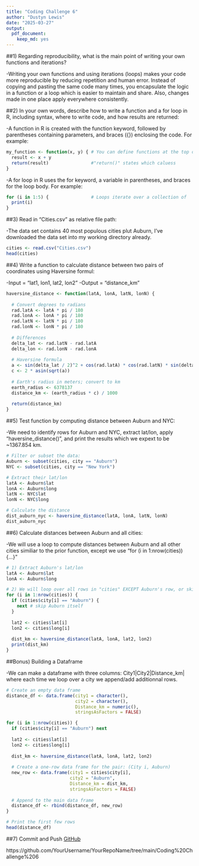 ```yaml
---
title: "Coding Challenge 6"
author: "Dustyn Lewis"
date: "2025-03-27"
output: 
  pdf_document:
    keep_md: yes
---
```


##1) Regarding reproducibility, what is the main point of writing your own functions and iterations?

-Writing your own functions and using iterations (loops) makes your code more reproducible by reducing repetition and human error. Instead of copying and pasting the same code many times, you encapsulate the logic in a function or a loop which is easier to maintain and share. Also, changes made in one place apply everywhere consistently.

##2) In your own words, describe how to write a function and a for loop in R, including syntax, where to write code, and how results are returned:

-A function in R is created with the function keyword, followed by parentheses containing parameters, and braces ({}) enclosing the code. For example: 
```R
my_function <- function(x, y) { # You can define functions at the top of                                   the script to be used throughout code
  result <- x + y
  return(result)                #"return()" states which caluess                                          function outputs
}
```
-A for loop in R uses the for keyword, a variable in parentheses, and braces for the loop body. For example:
```R
for (i in 1:5) {                # Loops iterate over a collection of                                      items in your code (rows from a                                         dataframe)
  print(i)
}
```

##3) Read in "Cities.csv" as relative file path:

-The data set contains 40 most populous cities plut Auburn, I've downloaded the data set into my working directory already.
```R
cities <- read.csv("Cities.csv")
head(cities)
```

##4) Write a function to calculate distance between two pairs of coordinates using Haversine formul:

-Input = "lat1, lon1, lat2, lon2"
-Output = "distance_km"
```R
haversine_distance <- function(latA, lonA, latN, lonN) {
  
  # Convert degrees to radians
  rad.latA <- latA * pi / 180
  rad.lonA <- lonA * pi / 180
  rad.latN <- latN * pi / 180
  rad.lonN <- lonN * pi / 180
  
  # Differences
  delta_lat <- rad.latN - rad.latA
  delta_lon <- rad.lonN - rad.lonA
  
  # Haversine formula
  a <- sin(delta_lat / 2)^2 + cos(rad.latA) * cos(rad.latN) * sin(delta_lon / 2)^2
  c <- 2 * asin(sqrt(a))
  
  # Earth's radius in meters; convert to km
  earth_radius <- 6378137
  distance_km <- (earth_radius * c) / 1000
  
  return(distance_km)
}
```

##5) Test function by computing distance between Auburn and NYC:

-We need to identify rows for Auburn and NYC, extract lat/lon, apply "haversine_distance()", and print the results which we expext to be ~1367.854 km.

```R
# Filter or subset the data:
Auburn <- subset(cities, city == "Auburn")
NYC <- subset(cities, city == "New York")

# Extract their lat/lon
latA <- Auburn$lat
lonA <- Auburn$long
latN <- NYC$lat
lonN <- NYC$long

# Calculate the distance
dist_auburn_nyc <- haversine_distance(latA, lonA, latN, lonN)
dist_auburn_nyc
```

##6) Calculate distances between Auburn and all cities:

-We will use a loop to compute distances between Auburn and all other cities similiar to the prior function, except we use "for (i in 1:nrow(cities)) {...}"

```R
# 1) Extract Auburn's lat/lon
latA <- Auburn$lat
lonA <- Auburn$long

# 2) We will loop over all rows in "cities" EXCEPT Auburn's row, or skip if city is "Auburn".
for (i in 1:nrow(cities)) {
  if (cities$city[i] == "Auburn") {
    next # skip Auburn itself
  }
  
  lat2 <- cities$lat[i]
  lon2 <- cities$long[i]
  
  dist_km <- haversine_distance(latA, lonA, lat2, lon2)
  print(dist_km)
}
```

##Bonus) Building a Dataframe

-We can make a dataframe with three columns: City1|City2|Distance_km| where each time we loop over a city we append/add additionnal rows.

```R
# Create an empty data frame
distance_df <- data.frame(city1 = character(),
                          city2 = character(),
                          Distance_km = numeric(),
                          stringsAsFactors = FALSE)

for (i in 1:nrow(cities)) {
  if (cities$city[i] == "Auburn") next
  
  lat2 <- cities$lat[i]
  lon2 <- cities$long[i]
  
  dist_km <- haversine_distance(latA, lonA, lat2, lon2)
  
  # Create a one-row data frame for the pair: (City i, Auburn)
  new_row <- data.frame(city1 = cities$city[i],
                        city2 = "Auburn",
                        Distance_km = dist_km,
                        stringsAsFactors = FALSE)
  
  # Append to the main data frame
  distance_df <- rbind(distance_df, new_row)
}

# Print the first few rows
head(distance_df)

```

##7) Commit and Push
[GitHub](https://github.com/YourUsername/YourRepoName/tree/main/Coding%20Challenge%206)

https://github.com/YourUsername/YourRepoName/tree/main/Coding%20Challenge%206
